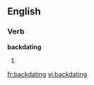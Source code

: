 ==English==

===Verb===
'''backdating'''

# {{present participle of|[[backdate]]}}

[[fr:backdating]]
[[vi:backdating]]